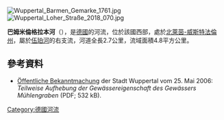 {{Onesource|time=2020-07-09T02:35:33+00:00}}
{{Coord|51|16|2|N|7|10|54|E|display=title}}
[[Image:Wuppertal_Barmen_Gemarke_1761.jpg|right]]
[[Image:Wuppertal_Loher_Straße_2018_070.jpg|right]]

'''巴姆米倫格拉本河'''（{{lang-de|Barmer Mühlengraben}}），是[[德國|德國]]的河流，位於該國西部，處於[[北萊茵-威斯特法倫州|北萊茵-威斯特法倫州]]，屬於[[伍珀河|伍珀河]]的右支流，河道全長2.7公里，流域面積4.8平方公里。

==參考資料==
* [http://www.wuppertal.de/rathaus-buergerservice/verwaltung/politik/bekanntmachungen-dokumente/zusammenfassungen2006/zusammen_2006_05_22.pdf Öffentliche Bekanntmachung] {{Wayback|url=http://www.wuppertal.de/rathaus-buergerservice/verwaltung/politik/bekanntmachungen-dokumente/zusammenfassungen2006/zusammen_2006_05_22.pdf |date=20180316151723 }} der Stadt Wuppertal vom 25. Mai 2006: ''Teilweise Aufhebung der Gewässereigenschaft des Gewässers Mühlengraben'' (PDF; 532 kB).

{{Germany-geo-stub}}
[[Category:德國河流|Category:德國河流]]